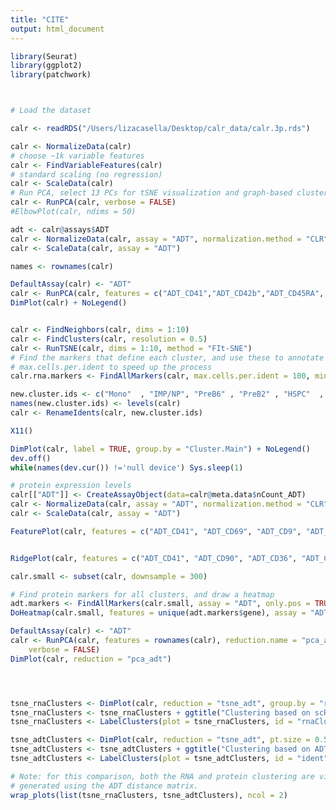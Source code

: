 ```yaml
---
title: "CITE"
output: html_document
---
```


```r
library(Seurat)
library(ggplot2)
library(patchwork)



# Load the dataset 

calr <- readRDS("/Users/lizacasella/Desktop/calr_data/calr.3p.rds")


```



```r
calr <- NormalizeData(calr)
# choose ~1k variable features
calr <- FindVariableFeatures(calr)
# standard scaling (no regression)
calr <- ScaleData(calr)
# Run PCA, select 13 PCs for tSNE visualization and graph-based clustering
calr <- RunPCA(calr, verbose = FALSE)
#ElbowPlot(calr, ndims = 50)
```

```r

adt <- calr@assays$ADT
calr <- NormalizeData(calr, assay = "ADT", normalization.method = "CLR")
calr <- ScaleData(calr, assay = "ADT")

names <- rownames(calr)

DefaultAssay(calr) <- "ADT"
calr <- RunPCA(calr, features = c("ADT_CD41","ADT_CD42b","ADT_CD45RA", "ADT_CD69", "ADT_CD9", "ADT_CD36", "ADT_CD38", "ADT_CD90","ADT_CD274_PDL1","ADT_CD279_PD1"), reduction.name = "pca_adt", reduction.key = "pca_adt_", verbose = FALSE)
DimPlot(calr) + NoLegend()



```

```r
calr <- FindNeighbors(calr, dims = 1:10)
calr <- FindClusters(calr, resolution = 0.5)
calr <- RunTSNE(calr, dims = 1:10, method = "FIt-SNE")
# Find the markers that define each cluster, and use these to annotate the clusters, we use
# max.cells.per.ident to speed up the process
calr.rna.markers <- FindAllMarkers(calr, max.cells.per.ident = 100, min.diff.pct = 0.3, only.pos = TRUE)


```



```r
new.cluster.ids <- c("Mono"  , "IMP/NP", "PreB6" , "PreB2" , "HSPC"  , "MEP9",   "PReB5" , "MEP0"  , "EBM","EP4"   , "MEP3" ,  "NA"  ,   "PreB11" ,"PreB8" , "MkP"  ,  "EP16"  , "PReB14" ,"MEP18")
names(new.cluster.ids) <- levels(calr)
calr <- RenameIdents(calr, new.cluster.ids)

X11()

DimPlot(calr, label = TRUE, group.by = "Cluster.Main") + NoLegend() 
dev.off()
while(names(dev.cur()) !='null device') Sys.sleep(1)


```


```r
# protein expression levels
calr[["ADT"]] <- CreateAssayObject(data=calr@meta.data$nCount_ADT)
calr <- NormalizeData(calr, assay = "ADT", normalization.method = "CLR")
calr <- ScaleData(calr, assay = "ADT")

FeaturePlot(calr, features = c("ADT_CD41", "ADT_CD69", "ADT_CD9", "ADT_CD36", "ADT_CD38", "ADT_CD90"), min.cutoff = "q05", max.cutoff = "q95", ncol = 3)


RidgePlot(calr, features = c("ADT_CD41", "ADT_CD90", "ADT_CD36", "ADT_CD38"), ncol = 2) 
```

```r

calr.small <- subset(calr, downsample = 300)

# Find protein markers for all clusters, and draw a heatmap
adt.markers <- FindAllMarkers(calr.small, assay = "ADT", only.pos = TRUE)
DoHeatmap(calr.small, features = unique(adt.markers$gene), assay = "ADT", angle = 90) + NoLegend()
```


```r
DefaultAssay(calr) <- "ADT"
calr <- RunPCA(calr, features = rownames(calr), reduction.name = "pca_adt", reduction.key = "pca_adt_", 
    verbose = FALSE)
DimPlot(calr, reduction = "pca_adt")




tsne_rnaClusters <- DimPlot(calr, reduction = "tsne_adt", group.by = "rnaClusterID") + NoLegend()
tsne_rnaClusters <- tsne_rnaClusters + ggtitle("Clustering based on scRNA-seq") + theme(plot.title = element_text(hjust = 0.5))
tsne_rnaClusters <- LabelClusters(plot = tsne_rnaClusters, id = "rnaClusterID", size = 4)

tsne_adtClusters <- DimPlot(calr, reduction = "tsne_adt", pt.size = 0.5) + NoLegend()
tsne_adtClusters <- tsne_adtClusters + ggtitle("Clustering based on ADT signal") + theme(plot.title = element_text(hjust = 0.5))
tsne_adtClusters <- LabelClusters(plot = tsne_adtClusters, id = "ident", size = 4)

# Note: for this comparison, both the RNA and protein clustering are visualized on a tSNE
# generated using the ADT distance matrix.
wrap_plots(list(tsne_rnaClusters, tsne_adtClusters), ncol = 2)
```

